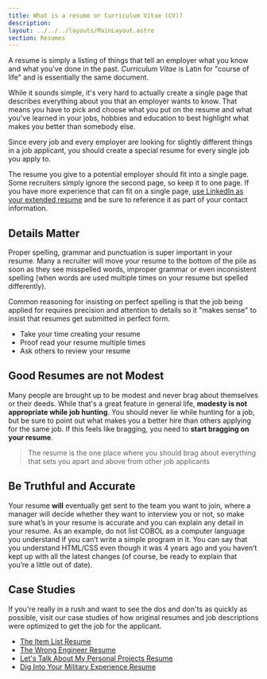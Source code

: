 ```yaml
---
title: What is a resume or Curriculum Vitae (CV)?
description: 
layout: ../../../layouts/MainLayout.astro
section: Resumes
---
```


A resume is simply a listing of things that tell an employer what you know and what you've done in the past. *Curriculum Vitae* is Latin for "course of life" and is essentially the same document.

While it sounds simple, it's very hard to actually create a single page that describes everything about you that an employer wants to know. That means you have to pick and choose what you put on the resume and what you've learned in your jobs, hobbies and education to best highlight what makes you better than somebody else.

Since every job and every employer are looking for slightly different things in a job applicant, you should create a special resume for every single job you apply to.

The resume you give to a potential employer should fit into a single page. Some recruiters simply ignore the second page, so keep it to one page. If you have more experience that can fit on a single page, [use LinkedIn as your extended resume](/en/resume/tips/use-linkedin) and be sure to reference it as part of your contact information.  

## Details Matter

Proper spelling, grammar and punctuation is super important in your resume. Many a recruiter will move your resume to the bottom of the pile as soon as they see misspelled words, improper grammar or even inconsistent spelling (when words are used multiple times on your resume but spelled differently). 

Common reasoning for insisting on perfect spelling is that the job being applied for requires precision and attention to details so it "makes sense" to insist that resumes get submitted in perfect form. 

* Take your time creating your resume
* Proof read your resume multiple times
* Ask others to review your resume

## Good Resumes are not Modest

Many people are brought up to be modest and never brag about themselves or their deeds. While that's a great feature in general life, **modesty is not appropriate while job hunting**. You should never lie while hunting for a job, but be sure to point out what makes you a better hire than others applying for the same job. If this feels like bragging, you need to **start bragging on your resume**.

> The resume is the one place where you should brag about everything that sets you apart and above from other job applicants

## Be Truthful and Accurate
Your resume **will** eventually get sent to the team you want to join, where a manager will decide whether they want to interview you or not, so make sure what’s in your resume is accurate and you can explain any detail in your resume. As an example, do not list COBOL as a computer language you understand if you can’t write a simple program in it. You can say that you understand HTML/CSS even though it was 4 years ago and you haven’t kept up with all the latest changes (of course, be ready to explain that you’re a little out of date).

## Case Studies

If you're really in a rush and want to see the dos and don'ts as quickly as possible, visit our case studies of how original resumes and job descriptions were optimized to get the job for the applicant.

* [The Item List Resume](/en/resume/case-study-A)
* [The Wrong Engineer Resume](/en/resume/case-study-B-pt1)
* [Let's Talk About My Personal Projects Resume](/en/resume/case-study-C-pt1)
* [Dig Into Your Military Experience Resume](/en/resume/case-study-D-pt1)